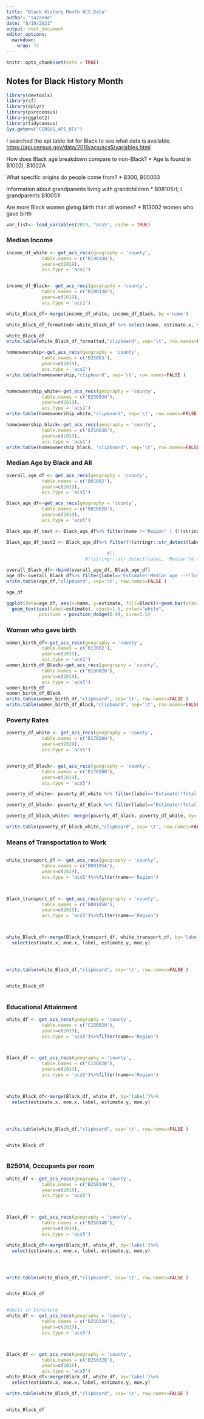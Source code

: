 ```yaml
---
title: "Black History Month ACS Data"
author: "suzanne"
date: "8/19/2021"
output: html_document
editor_options: 
  markdown: 
    wrap: 72
---
```


```r
knitr::opts_chunk$set(echo = TRUE)
```

## Notes for Black History Month

```r
library(devtools)
library(sf)
library(dplyr)
library(psrccensus)
library(ggplot2)
library(tidycensus)
Sys.getenv("CENSUS_API_KEY")
```

I searched the api table list for Black to see what data is available.
<https://api.census.gov/data/2019/acs/acs5/variables.html>

How does Black age breakdown compare to non-Black? \* Age is found in
B1002I, B1002A


What specific origins do people come from? \* B300, B05003

Information about grandparents living with grandchildren \* B08105H; I
grandparents B10051I

Are more Black women giving birth than all women? \* B13002 women who
gave birth



```r
var_list<- load_variables(2019, "acs5", cache = TRUE)
```


### Median Income

```r

income_df_white <- get_acs_recs(geography = 'county',
             table.names = c('B19013H'),
             years=c(2019),
             acs.type = 'acs1')


income_df_Black<- get_acs_recs(geography = 'county',
             table.names = c('B19013B'),
             years=c(2019),
             acs.type = 'acs1')

white_Black_df<-merge(income_df_white, income_df_Black, by ='name')

white_Black_df_formatted<-white_Black_df %>% select(name, estimate.x, moe.x, estimate.y, moe.y) %>% rename(County= name, white_nonhispanic_median_income=estimate.x, white_nonhispanic_median_income_moe=moe.x, black_median_income=estimate.y, black_median_income_moe=moe.y)

white_Black_df
write.table(white_Black_df_formatted,"clipboard", sep='\t', row.names=FALSE )

```
```r
homeownership<-get_acs_recs(geography = 'county',
             table.names = c('B25003'),
             years=c(2019),
             acs.type = 'acs1')
write.table(homeownership,"clipboard", sep='\t', row.names=FALSE )


homeownership_white<-get_acs_recs(geography = 'county',
             table.names = c('B25003H'),
             years=c(2019),
             acs.type = 'acs1')
write.table(homeownership_white,"clipboard", sep='\t', row.names=FALSE )

homeownership_black<-get_acs_recs(geography = 'county',
             table.names = c('B25003B'),
             years=c(2019),
             acs.type = 'acs1')
write.table(homeownership_black, "clipboard", sep='\t', row.names=FALSE )
```

### Median Age by Black and All

```r

overall_age_df <- get_acs_recs(geography = 'county',
             table.names = c('B01002'),
             years=c(2019),
             acs.type = 'acs5')

Black_age_df<-get_acs_recs(geography = 'county',
             table.names = c('B01002B'),
             years=c(2019),
             acs.type = 'acs5')

Black_age_df_test <- Black_age_df%>% filter(name !='Region' | (!(stringr::str_detect(label, 'Median'))&(stringr::str_detect(label, 'Average'))))

Black_age_df_test2 <- Black_age_df%>% filter(!(stringr::str_detect(label, 'Median')))
                                     
                                     #||
                             #!(stringr::str_detect(label, 'Median')& (stringr::str_detect(label,'Average'))))

overall_Black_df<-rbind(overall_age_df, Black_age_df)
age_df<-overall_Black_df%>% filter(label=='Estimate!!Median age --!!Total:' & name !='Region') %>% mutate('Black'=ifelse(variable=='B01002_001', 'All Population', 'Black Population'))
write.table(age_df,"clipboard", sep='\t', row.names=FALSE )

age_df

ggplot(data=age_df, aes(x=name, y=estimate, fill=Black))+geom_bar(stat='identity', position=position_dodge())+
  geom_text(aes(label=estimate), vjust=1.6, color="white",
            position = position_dodge(0.9), size=3.5)

```

### Women who gave birth

```r
women_birth_df<-get_acs_recs(geography = 'county',
             table.names = c('B13002'),
             years=c(2019),
             acs.type = 'acs1') 
women_birth_df_Black<-get_acs_recs(geography = 'county',
             table.names = c('B13002B'),
             years=c(2019),
             acs.type = 'acs5')
women_birth_df
women_birth_df_Black
write.table(women_birth_df,"clipboard", sep='\t', row.names=FALSE )
write.table(women_birth_df_Black,"clipboard", sep='\t', row.names=FALSE )
```

### Poverty Rates

```r
poverty_df_white <- get_acs_recs(geography = 'county',
             table.names = c('B17020H'),
             years=c(2019),
             acs.type = 'acs5')


poverty_df_Black<- get_acs_recs(geography = 'county',
             table.names = c('B17020B'),
             years=c(2019),
             acs.type = 'acs5')

poverty_df_white<- poverty_df_white %>% filter(label=='Estimate!!Total:' | label=='Estimate!!Total:!!Income in the past 12 months below poverty level:')%>%select(name, estimate,moe,label)%>%tidyr::pivot_wider(names_from=label,values_from=c(estimate,moe) )

poverty_df_black<- poverty_df_Black %>% filter(label=='Estimate!!Total:' | label=='Estimate!!Total:!!Income in the past 12 months below poverty level:')%>%select(name, estimate,moe,label)%>%tidyr::pivot_wider(names_from=label,values_from=c(estimate,moe) )

poverty_df_black_white<- merge(poverty_df_black, poverty_df_white, by='name')

write.table(poverty_df_black_white,"clipboard", sep='\t', row.names=FALSE )

```



### Means of Transportation to Work
```r

```

```r

white_transport_df <- get_acs_recs(geography = 'county',
             table.names = c('B08105A'),
             years=c(2019),
             acs.type = 'acs5')%>%filter(name=='Region')



Black_transport_df <- get_acs_recs(geography = 'county',
             table.names = c('B08105B'),
             years=c(2019),
             acs.type = 'acs5')%>%filter(name=='Region')



white_Black_df<-merge(Black_transport_df, white_transport_df, by='label')%>% 
  select(estimate.x, moe.x, label, estimate.y, moe.y)




write.table(white_Black_df,"clipboard", sep='\t', row.names=FALSE )


white_Black_df



```
### Educational Attainment

```r

white_df <- get_acs_recs(geography = 'county',
             table.names = c('C15002H'),
             years=c(2019),
             acs.type = 'acs5')%>%filter(name=='Region')



Black_df <- get_acs_recs(geography = 'county',
             table.names = c('C15002B'),
             years=c(2019),
             acs.type = 'acs5')%>%filter(name=='Region')



white_Black_df<-merge(Black_df, white_df, by='label')%>% 
  select(estimate.x, moe.x, label, estimate.y, moe.y)




write.table(white_Black_df,"clipboard", sep='\t', row.names=FALSE )


white_Black_df



```
### B25014, Occupants per room

```r
white_df <- get_acs_recs(geography = 'county',
             table.names = c('B25014H'),
             years=c(2019),
             acs.type = 'acs5')



Black_df <- get_acs_recs(geography = 'county',
             table.names = c('B25014B'),
             years=c(2019),
             acs.type = 'acs5')
```





```r
white_Black_df<-merge(Black_df, white_df, by='label')%>% 
  select(estimate.x, moe.x, label, estimate.y, moe.y)




write.table(white_Black_df,"clipboard", sep='\t', row.names=FALSE )


white_Black_df



```
```r
#Units in Structure
white_df <- get_acs_recs(geography = 'county',
             table.names = c('B25032H'),
             years=c(2019),
             acs.type = 'acs5')



Black_df <- get_acs_recs(geography = 'county',
             table.names = c('B25032B'),
             years=c(2019),
             acs.type = 'acs5')
white_Black_df<-merge(Black_df, white_df, by='label')%>% 
  select(estimate.x, moe.x, label, estimate.y, moe.y)

write.table(white_Black_df,"clipboard", sep='\t', row.names=FALSE )


white_Black_df
```


